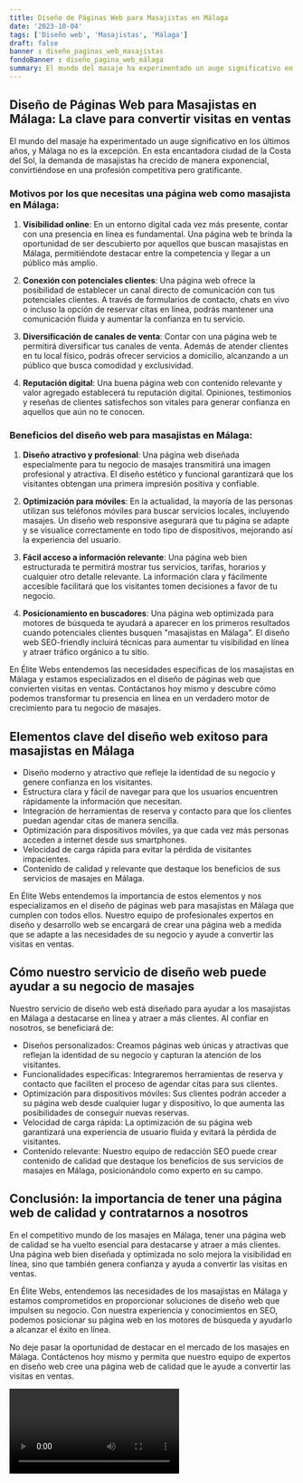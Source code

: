 ```yaml
---
title: Diseño de Páginas Web para Masajistas en Málaga
date: '2023-10-04'
tags: ['Diseño web', 'Masajistas', 'Málaga']
draft: false
banner : diseño_paginas_web_masajistas
fondoBanner : diseño_pagina_web_málaga
summary: El mundo del masaje ha experimentado un auge significativo en los últimos años, y Málaga no es la excepción. En esta encantadora ciudad de la Costa del Sol, la demanda de masajistas ha crecido de manera exponencial, convirtiéndose en una profesión competitiva pero gratificante.
---
```


## Diseño de Páginas Web para Masajistas en Málaga: La clave para convertir visitas en ventas

El mundo del masaje ha experimentado un auge significativo en los últimos años, y Málaga no es la excepción. En esta encantadora ciudad de la Costa del Sol, la demanda de masajistas ha crecido de manera exponencial, convirtiéndose en una profesión competitiva pero gratificante.

### Motivos por los que necesitas una página web como masajista en Málaga:

1. **Visibilidad online**: En un entorno digital cada vez más presente, contar con una presencia en línea es fundamental. Una página web te brinda la oportunidad de ser descubierto por aquellos que buscan masajistas en Málaga, permitiéndote destacar entre la competencia y llegar a un público más amplio.

2. **Conexión con potenciales clientes**: Una página web ofrece la posibilidad de establecer un canal directo de comunicación con tus potenciales clientes. A través de formularios de contacto, chats en vivo o incluso la opción de reservar citas en línea, podrás mantener una comunicación fluida y aumentar la confianza en tu servicio.

3. **Diversificación de canales de venta**: Contar con una página web te permitirá diversificar tus canales de venta. Además de atender clientes en tu local físico, podrás ofrecer servicios a domicilio, alcanzando a un público que busca comodidad y exclusividad.

4. **Reputación digital**: Una buena página web con contenido relevante y valor agregado establecerá tu reputación digital. Opiniones, testimonios y reseñas de clientes satisfechos son vitales para generar confianza en aquellos que aún no te conocen.

### Beneficios del diseño web para masajistas en Málaga:

1. **Diseño atractivo y profesional**: Una página web diseñada especialmente para tu negocio de masajes transmitirá una imagen profesional y atractiva. El diseño estético y funcional garantizará que los visitantes obtengan una primera impresión positiva y confiable.

2. **Optimización para móviles**: En la actualidad, la mayoría de las personas utilizan sus teléfonos móviles para buscar servicios locales, incluyendo masajes. Un diseño web responsive asegurará que tu página se adapte y se visualice correctamente en todo tipo de dispositivos, mejorando así la experiencia del usuario.

3. **Fácil acceso a información relevante**: Una página web bien estructurada te permitirá mostrar tus servicios, tarifas, horarios y cualquier otro detalle relevante. La información clara y fácilmente accesible facilitará que los visitantes tomen decisiones a favor de tu negocio.

4. **Posicionamiento en buscadores**: Una página web optimizada para motores de búsqueda te ayudará a aparecer en los primeros resultados cuando potenciales clientes busquen "masajistas en Málaga". El diseño web SEO-friendly incluirá técnicas para aumentar tu visibilidad en línea y atraer tráfico orgánico a tu sitio.

En Élite Webs entendemos las necesidades específicas de los masajistas en Málaga y estamos especializados en el diseño de páginas web que convierten visitas en ventas. Contáctanos hoy mismo y descubre cómo podemos transformar tu presencia en línea en un verdadero motor de crecimiento para tu negocio de masajes.

<GifSeo />

<Cta />

## Elementos clave del diseño web exitoso para masajistas en Málaga

- Diseño moderno y atractivo que refleje la identidad de su negocio y genere confianza en los visitantes.
- Estructura clara y fácil de navegar para que los usuarios encuentren rápidamente la información que necesitan.
- Integración de herramientas de reserva y contacto para que los clientes puedan agendar citas de manera sencilla.
- Optimización para dispositivos móviles, ya que cada vez más personas acceden a internet desde sus smartphones.
- Velocidad de carga rápida para evitar la pérdida de visitantes impacientes.
- Contenido de calidad y relevante que destaque los beneficios de sus servicios de masajes en Málaga.

En Élite Webs entendemos la importancia de estos elementos y nos especializamos en el diseño de páginas web para masajistas en Málaga que cumplen con todos ellos. Nuestro equipo de profesionales expertos en diseño y desarrollo web se encargará de crear una página web a medida que se adapte a las necesidades de su negocio y ayude a convertir las visitas en ventas.

## Cómo nuestro servicio de diseño web puede ayudar a su negocio de masajes

Nuestro servicio de diseño web está diseñado para ayudar a los masajistas en Málaga a destacarse en línea y atraer a más clientes. Al confiar en nosotros, se beneficiará de:

- Diseños personalizados: Creamos páginas web únicas y atractivas que reflejan la identidad de su negocio y capturan la atención de los visitantes.
- Funcionalidades específicas: Integraremos herramientas de reserva y contacto que faciliten el proceso de agendar citas para sus clientes.
- Optimización para dispositivos móviles: Sus clientes podrán acceder a su página web desde cualquier lugar y dispositivo, lo que aumenta las posibilidades de conseguir nuevas reservas.
- Velocidad de carga rápida: La optimización de su página web garantizará una experiencia de usuario fluida y evitará la pérdida de visitantes.
- Contenido relevante: Nuestro equipo de redacción SEO puede crear contenido de calidad que destaque los beneficios de sus servicios de masajes en Málaga, posicionándolo como experto en su campo.

## Conclusión: la importancia de tener una página web de calidad y contratarnos a nosotros

En el competitivo mundo de los masajes en Málaga, tener una página web de calidad se ha vuelto esencial para destacarse y atraer a más clientes. Una página web bien diseñada y optimizada no solo mejora la visibilidad en línea, sino que también genera confianza y ayuda a convertir las visitas en ventas.

En Élite Webs, entendemos las necesidades de los masajistas en Málaga y estamos comprometidos en proporcionar soluciones de diseño web que impulsen su negocio. Con nuestra experiencia y conocimientos en SEO, podemos posicionar su página web en los motores de búsqueda y ayudarlo a alcanzar el éxito en línea.

No deje pasar la oportunidad de destacar en el mercado de los masajes en Málaga. Contáctenos hoy mismo y permita que nuestro equipo de expertos en diseño web cree una página web de calidad que le ayude a convertir las visitas en ventas.


<Video />

<CtaBot job='Masajistas' city='Málaga'/>

<Gmaps query='Málaga+españa+maps' />